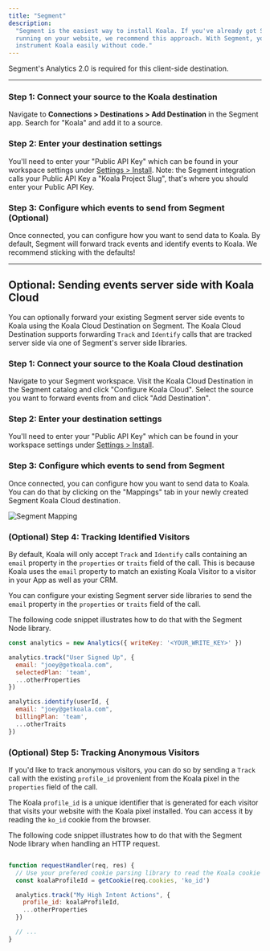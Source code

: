 ```yaml
---
title: "Segment"
description:
  "Segment is the easiest way to install Koala. If you've already got Segment
  running on your website, we recommend this approach. With Segment, you can
  instrument Koala easily without code."
---
```


<Note>
  Segment's Analytics 2.0 is required for this client-side destination.
</Note>

---

### Step 1: Connect your source to the Koala destination

Navigate to **Connections > Destinations > Add Destination** in the Segment app.
Search for "Koala" and add it to a source.

### Step 2: Enter your destination settings

You'll need to enter your "Public API Key" which can be found in your workspace settings under
[Settings > Install](https://app.getkoala.com/goto/settings/install). Note: the Segment integration calls your Public API Key a "Koala Project Slug", that's where you should enter your Public API Key.

### Step 3: Configure which events to send from Segment (Optional)

Once connected, you can configure how you want to send data to Koala. By
default, Segment will forward track events and identify events to Koala. We
recommend sticking with the defaults!

---

## Optional: Sending events server side with Koala Cloud

You can optionally forward your existing Segment server side events to Koala using the Koala Cloud Destination on Segment.
The Koala Cloud Destination supports forwarding `Track` and `Identify` calls that are tracked server side via one of Segment's server side libraries.

### Step 1: Connect your source to the Koala Cloud destination
Navigate to your Segment workspace. Visit the Koala Cloud Destination in the Segment catalog and click "Configure Koala Cloud".
Select the source you want to forward events from and click "Add Destination".

### Step 2: Enter your destination settings
You'll need to enter your "Public API Key" which can be found in your workspace settings under
[Settings > Install](https://app.getkoala.com/goto/settings/install).

### Step 3: Configure which events to send from Segment
Once connected, you can configure how you want to send data to Koala. You can do that by clicking on the "Mappings" tab in your newly created Segment Koala Cloud destination.

![Segment Mapping](/images/segment-guides/mapping.png)

### (Optional) Step 4: Tracking Identified Visitors
By default, Koala will only accept `Track` and `Identify` calls containing an `email` property in the `properties` or `traits` field of the call.
This is because Koala uses the `email` property to match an existing Koala Visitor to a visitor in your App as well as your CRM.

You can configure your existing Segment server side libraries to send the `email` property in the `properties` or `traits` field of the call.

The following code snippet illustrates how to do that with the Segment Node library.

```js
const analytics = new Analytics({ writeKey: '<YOUR_WRITE_KEY>' })

analytics.track("User Signed Up", {
  email: "joey@getkoala.com",
  selectedPlan: 'team',
  ...otherProperties
})

analytics.identify(userId, {
  email: "joey@getkoala.com",
  billingPlan: 'team',
  ...otherTraits
})
```

### (Optional) Step 5: Tracking Anonymous Visitors
If you'd like to track anonymous visitors, you can do so by sending a `Track` call with the existing `profile_id` provenient from the Koala pixel in the `properties` field of the call.

The Koala `profile_id` is a unique identifier that is generated for each visitor that visits your website with the Koala pixel installed. You can access it by reading
the `ko_id` cookie from the browser.

The following code snippet illustrates how to do that with the Segment Node library when handling an HTTP request.

```js

function requestHandler(req, res) {
  // Use your prefered cookie parsing library to read the Koala cookie
  const koalaProfileId = getCookie(req.cookies, 'ko_id')

  analytics.track("My High Intent Actions", {
    profile_id: koalaProfileId,
    ...otherProperties
  })

  // ...
}
```
